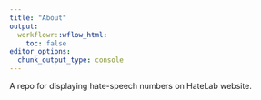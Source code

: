 ```yaml
---
title: "About"
output:
  workflowr::wflow_html:
    toc: false
editor_options:
  chunk_output_type: console
---
```


A repo for displaying hate-speech numbers on HateLab website.
